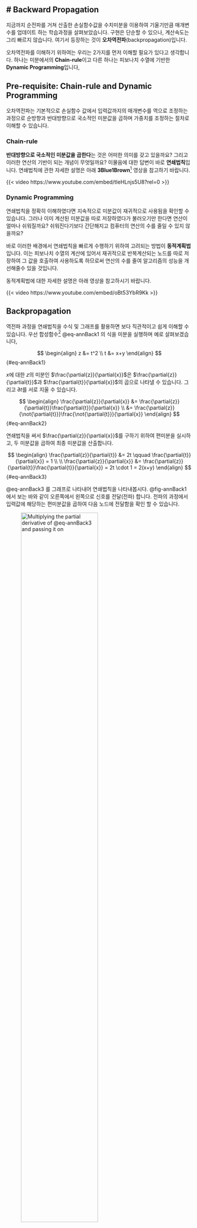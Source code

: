 # Backward Propagation
---

지금까지 순전파를 거쳐 산출한 손실함수값을 수치미분을 이용하여 기울기만큼 매개변수를 업데이트 하는 학습과정을 살펴보았습니다. 구현은 단순할 수 있으나, 계산속도는 그리 빠르지 않습니다. 여기서 등장하는 것이 **오차역전파**(backpropagation)입니다.

오차역전파를 이해하기 위하여는 우리는 2가지를 먼저 이해할 필요가 있다고 생각합니다. 하나는 미분에서의 **Chain-rule**이고 다른 하나는 피보나치 수열에 기반한 **Dynamic Programming**입니다,

## Pre-requisite: Chain-rule and Dynamic Programming

오차역전파는 기본적으로 손실함수 값에서 입력값까지의 매개변수를 역으로 조정하는 과정으로 순방향과 반대방향으로 국소적인 미분값을 곱하며 가중치를 조정하는 절차로 이해할 수 있습니다.

### Chain-rule

**반대방향으로 국소적인 미분값을 곱한다**는 것은 어떠한 의미를 갖고 있을까요? 그리고 이러한 연산의 기반이 되는 개념이 무엇일까요? 이물음에 대한 답변이 바로 **연쇄법칙**입니다. 연쇄법칙에 관한 자세한 설명은 아래 **3Blue1Brown**^[3Blue1Brown은 많은 수학적인 문제를 도식화하여 아주 직관적으로 설명하고 있어 매우 유용합니다.] 영상을 참고하기 바랍니다.

{{< video https://www.youtube.com/embed/tIeHLnjs5U8?rel=0 >}}

### Dynamic Programming

연쇄법칙을 정확히 이해하였다면 지속적으로 미분값이 재귀적으로 사용됨을 확인할 수 있습니다. 그러나 이미 계산된 미분값을 따로 저장하였다가 불러오기만 한다면 연산이 얼마나 쉬워질까요? 쉬워진다기보다 간단해지고 컴퓨터의 연산의 수를 줄일 수 있지 않을까요?

바로 이러한 배경에서 연쇄법칙을 빠르게 수행하기 위하여 고려되는 방법이 **동적계획법** 입니다. 이는 피보나치 수열의 계산에 있어서 재귀적으로 반복계산되는 노드를 따로 저장하여 그 값을 호출하여 사용하도록 하므로써 연산의 수를 줄여 알고리즘의 성능을 개선해줄수 있을 것입니다.

동적계획법에 대한 자세한 설명은 아래 영상을 참고하시기 바랍니다.

{{< video https://www.youtube.com/embed/oBt53YbR9Kk >}}

## Backpropagation

역전파 과정을 연쇄법칙을 수식 및 그래프를 활용하면 보다 직관적이고 쉽게 이해할 수 있습니다. 우선 합성함수^[합성함수의 미분은 함성함수를 구성하는 각 함수의 미분의 곱으로 표현가능] @eq-annBack1 의 식을 미분을 실행하며 예로 살펴보겠습니다,

$$
\begin{align}
z &= t^2 \\
t &= x+y
\end{align}
$$ {#eq-annBack1}

$x$에 대한 $z$의 미분인 $\frac{\partial{z}}{\partial{x}}$은 $\frac{\partial{z}}{\partial{t}}$과 $\frac{\partial{t}}{\partial{x}}$의 곱으로 나타낼 수 있습니다. 그리고 $\partial{t}$를 서로 지울 수 있습니다.

$$
\begin{align}
\frac{\partial{z}}{\partial{x}} &= \frac{\partial{z}}{\partial{t}}\frac{\partial{t}}{\partial{x}} \\
&= \frac{\partial{z}}{\not{\partial{t}}}\frac{\not{\partial{t}}}{\partial{x}}
\end{align}
$$ {#eq-annBack2}

연쇄법칙을 써서 $\frac{\partial{z}}{\partial{x}}$를 구하기 위하여 편미분을 실시하고, 두 미분값을 곱하여 최종 미분값을 산출합니다.

$$
\begin{align}
\frac{\partial{z}}{\partial{t}} &= 2t \qquad
\frac{\partial{t}}{\partial{x}} = 1 \\ \\
\frac{\partial{z}}{\partial{x}} &= \frac{\partial{z}}{\partial{t}}\frac{\partial{t}}{\partial{x}} = 
2t \cdot 1 = 2(x+y)
\end{align}
$$ {#eq-annBack3}

@eq-annBack3 를 그래프로 나타내어 연쇄법칙을 나타내봅시다. @fig-annBack1 에서 보는 바와 같이 오른쪽에서 왼쪽으로 신호를 전달(전파) 합니다. 전파의 과정에서 입력값에 해당하는 편미분값을 곱하여 다음 노드에 전달함을 확인 할 수 있습니다.

![Multiplying the partial derivative of @eq-annBack3 and passing it on](image/fig-annBack1.png){#fig-annBack1 width=70%}

@fig-annBack1 과 같은 과정에 @eq-annBack3 의 미분값을 대입하면 @fig-annBack2 와 같은 결과를 얻을 수 있습니다.

![The process of showing backpropagation results](image/fig-annBack2.png){#fig-annBack2 width=70%}

### Backpropagation of Addition Nodes

먼저 $z=x+y$를 갖고 덧셈노드에 대한 역전파를 살펴보겠습니다. 먼저 이 식에 대한 미분을 해석적으로 구하면 $\frac{\partial{z}}{\partial{x}}$와 $\frac{\partial{z}}{\partial{y}}$ 모두 1이 됩니다.

@fig-annBack4 의 그래프를 기준으로 역전파^[역전파는 순방향과 반대방향으로 국소적 미분(편미분)값을 곱하는 방법으로 수행] 과정을 살펴봅시다. 

상류에서 산출한 편미분 값($\frac{\partial{L}}{\partial{z}}$)을 $x$간선의 경우 $\frac{\partial{L}}{\partial{z}}\frac{\partial{z}}{\partial{x}}$의 꼴로 역전파가 이루어 지고, $y$간선의 경우 $\frac{\partial{L}}{\partial{z}}\frac{\partial{z}}{\partial{y}}$의 꼴로 역전파가 이루어 집니다.

@fig-annBack4 는 덧셈의 역전파 이므로 $\frac{\partial{L}}{\partial{z}}\frac{\partial{z}}{\partial{x}}=\frac{\partial{L}}{\partial{z}}\cdot1$과 $\frac{\partial{L}}{\partial{z}}\frac{\partial{z}}{\partial{y}}=\frac{\partial{L}}{\partial{z}}\cdot1$로 변형됨으로 입력된 값 그대로 다음 노드에 전달되게 됩니다.

![Examples: Backpropagation of Addition Nodes](image/annBack3.png){#fig-annBack4 width=70%}

### Backpropagation of Multiplication Nodes

다음으로 $z=xy$를 갖고 곱셈노드에 대한 역전파를 살펴보겠습니다. 먼저 이 식에 대한 미분을 해석적으로 구하면 $\frac{\partial{z}}{\partial{x}} = y$와 $\frac{\partial{z}}{\partial{y}} = x$가 됩니다.

@fig-annBack5 의 그래프를 기준으로 역전파 과정을 살펴봅시다. 

상류에서 산출한 편미분 값($\frac{\partial{L}}{\partial{z}}$)을 $x$간선의 경우 $\frac{\partial{L}}{\partial{z}}\frac{\partial{z}}{\partial{x}}=\frac{\partial{L}}{\partial{z}}\frac{\partial{z}}{\partial{x}}=\frac{\partial{L}}{\partial{z}}\cdot y$의 꼴로 역전파가 이루어 지고, $y$간선의 경우 $\frac{\partial{L}}{\partial{z}}\frac{\partial{z}}{\partial{y}}=\frac{\partial{L}}{\partial{z}}\frac{\partial{z}}{\partial{y}}=\frac{\partial{L}}{\partial{z}}\cdot x$의 꼴로 역전파가 이루어 집니다.

@fig-annBack5 는 곱셈의 역전파는 서로 바꾼값을 곱하여 하류로 흘려 보내게 됨을 확인할 수 있습니다.

![Examples: Multiplication of Addition Nodes](image/annBack5.png){#fig-annBack5 width=70%}

::: {.callout-tip}

## 편미분과 그라디언트

-   신경망의 학습을 위한 역전파 과정은 모든 독립변수에 대한 편미분을 통하여 기울기를 산출
-   대부분의 경우 이를 간단하게 표현하기 위하여 $\nabla$연산자를 사용
-   편미분을 통한 가중치($\omega$)의 업데이트 과정을 아래와 같이 표현

$$
\omega = \leftarrow \omega - \alpha \nabla_{\omega} \epsilon
$$

:::

## Implementing the Activation Layer

역전파의 과정을 활성화 함수에 적용하여 구현해 보도록 하겠습니다. 우리가 사용할 활성화 함수는 ReLU와 Sigmoid입니다.

### ReLU

ReLU(Rectified Linear Unit) 함수는 0을 기점으로 입력값이 0이하이면 0을 출력하고 0을 초과하면 그대로 출력하도록 하는 활성화 함수 입니다.^[$\frac{\partial{L}}{\partial{y}} = \begin{cases} 1 & (x >0) \\ 0 & (x \leq 0) \end{cases}$]

ReLU 함수의 미분값^[$y = \begin{cases} x & (x >0) \\ 0 & (x \leq 0) \end{cases}$]의 역전파 과정은 (1) $x > 0$일때 역전파는 미분값($\frac{\partial{L}}{\partial{y}}$)을 그대로 흘려보내고, (2) $x \leq 0$일때 역전파는 미분값을 보내지 않습니다.

![Backpropagation process of ReLU](image/fig-annBack3.png){#fig-annBack3}

@fig-annBack3 의 과정을 참고하여 ReLU 계층을 코드로 구현하면 아래와 같습니다.

``` python
import numpy as np

class Relu:
  def __init__(self):
    self.mask = None

  def forward(self, x):
    self.mask = (x<=0) # <1>
    out = x.copy()
    out[self.mask] = 0 # <2>
    return out
  
  def backward(self, dout):
    dout[self.mask] = 0 # <3>
    dx = dout
    return dx

x = np.array([[1.0, -0.5], [-2.0, 3.0]])
mask = (x <= 0)
print(mask)
```
1. `x`이하인 값의 경우 `True`를 반환하고 초과인 경우 `False`를 반환
2. `self.mask`에서 `True`에 해당하는 값을 `0`으로 함
3. `self.mask`가 `True`인 값은 역전파시 0을 산출하도록 함

### Sigmoid Layer

Sigmoid^[$y=\frac{1}{1+exp(-x)}$]의 경우는 곱하기, 더하기 등의 노드가 결합되는 형태로 ReLU에 비하여 조금 복잡할 수 있으나 아래의 그래프(@fig-annBack4 )를 참고하여 단계별로 나누어 역전파 과정을 설명하도록 하겠습니다.

::: {#fig-annBack4 layout-nrow=2}

![Forward](image/fig-annBack4.png){}

![Backward](image/fig-annBack5.png){}

Backpropagation process of Sigmoid
:::

계산 그래프(@fig-annBack4 ) '/'노드의 역전파를 설명을 위해 순전화 과정에서 약간의 트릭으로 역수의 곱하기 노드로 변형할 수 있습니다.. 이는 $1+epx(-x)$를 $x$로 두고 $y=\frac{1}{x}$로 순전파를 진행하여 $y$를 출력하고, 역전파는 곱하기이므로 $x$에 대한 $y$의 미분값^[$\frac{\partial{y}}{\partial{x}}=-\frac{1}{x^2}=-y^2$]을 입력값($\frac{\partial{L}}{\partial{y}}$)과 곱하여 하류로 흘려보내면 $\times$ 노드의 역전파로 풀이할 수 있습니다.

`+`노드는 상류의 값을 하류로 그대로 흘려 보내는 것으로 `/`노드에서 산출한 $-\frac{\partial{L}}{\partial{y}}y^2$을 그대로 하류로 흘려 보내면 되겠습니다.

`exp`노드는 곱하기 노드 이므로 상류에서 흘러온 값($-\frac{\partial{L}}{\partial{y}}y^2$)과 순전파시 해당노드의 산출값의 미분값($\frac{\partial{y}}{\partial{x}}=exp(x)$)을 곱해야 하므로 $-\frac{\partial{L}}{\partial{y}}y^2exp(-x)$를 하류로 흘려보내게 됩니다.

마지막으로 $\times$으 노드이다. 상류에서 입력되는 값과 해당노드의 미분값을 곱하여 하류로 흘려 보내는 방식으로 역전파를 수행하며, 곱하기 노드의 순전파시 산출이 $-x$이므로 역전파에 사용할 미분값은 $-1$이므로 입력된 값의 부호만을 변경해주면 됩니다.

Sigmoid 노드의 역전파를 단순화 하면 입력값은 $\frac{\partial{L}}{\partial{y}}$이 되고, 출력값은 $\frac{\partial{L}}{\partial{y}}y^2exp(-x)$이 되게 됩니다. 이 식을 다음(@eq-annBack4)과 같이 변형해서 @fig-annBack6 과 같이 최종 단순화 할 수 있습니다.

$$
\begin{align}
\frac{\partial{L}}{\partial{y}}y^2exp(-x) &= \frac{\partial{L}}{\partial{y}}\frac{1}{(1+exp(-x))^2}exp(-x) \\
&= \frac{\partial{L}}{\partial{y}}\frac{1}{1+exp(-x)}\frac{exp(-x)}{1+exp(-x)} \\
&= \frac{\partial{L}}{\partial{}}y(1-y)
\end{align}
$$

![Simplified Backward of Sigmoid](image/fig-annBack6.png){#fig-annBack6  width=70%}

@fig-annBack6 의 과정을 참고하여 Sigmoid 계층을 코드로 구현하면 아래와 같습니다.

``` python
class Sigmoid:
  def __init__(self):
    self.out = None

  def forward(self, x):
    out = 1/(1+exp(-x))
    self.out = out
    return out # <1>

  def backward(self, dout):
    dx = dout * (1.0 - self.out) * self.out
    return dx
```
1. `forward` 출력을 인스턴스 변수 `out`에 보관하였다가, `backward`연산에 사용

## Implementing the Output Layer

ANN에서 순전파때 수행하는 행렬의 곱은 기하학에서 **어파인 변환**(affine tranformation)이라고 이를 Affine 계층이라 합니다. **Softmax** 계층은 ANN의에서 입력값을 정규화하여 출력값을 산출하는 계층입니다.

### Affine

ANN의 순전파에서 입력값($\textbf{X}$)과 가중치($\textbf{W}$)의 Weighted sum에 편향($\textbf{B}$)을 합산하여 활성화 함수를 통해 출력값을 다음 계층에 전달하게 됩니다. 이 과정에서 중요한 것은 특정 계층 또는 노드의 계산과정에서의 형상 또는 차원을 일치시켜야 한다는 점입니다.

![Forward Propagation of Affine](image/fig-annBack7.png){#fig-annBack7  width=70%}

@fig-annBack7 는 행렬을 기준으로 한 순전파 과정입니다. 이는 2개의 입력노드를 $\textbf{X}$, 3개의 출력노드 $\textbf{Y}$를 갖는 신경망^[입력노드와 출력노드간 간선에 해당하는 가중치 $2\times3$의 $\textbf{W}$] (@fig-annBack7_2 )을 벡터폼으로 표현한 것입니다.

::: {.column-margin #fig-annBack7_2}
``` mermaid
flowchart LR
  x1((x1)) --w11---> y1((y1)) --> sigmoid1(sigmoid) --> z1((z1))
  x1((x1)) --w12---> y2((y2)) --> sigmoid2(sigmoid) --> z2((z2))
  x1((x1)) --w13---> y3((y3)) --> sigmoid3(sigmoid) --> z3((z3))
  x2((x2)) --w21---> y1((y1))
  x2((x2)) --w22---> y2((y2))
  x2((x2)) --w23---> y3((y3))
```
:::

@fig-annBack7 의 각 단계별 역전파를 위하여 편미분을 진행하면 다음과 같은 식이 도출됩니다.

$$
\begin{align}
\frac{\partial{L}}{\partial{\textbf{X}}} &= \frac{\partial{L}}{\partial{\textbf{Y}}}\frac{\partial{\textbf{Y}}}{\partial{\textbf{X}}} \\
&= \frac{\partial{L}}{\partial{\textbf{Y}}}\frac{\partial{(\textbf{X}\cdot\textbf{W}+\textbf{B})}}{\partial{\textbf{X}}} \\
&= \frac{\partial{L}}{\partial{\textbf{Y}}}\cdot\textbf{W}^T \\\\
\frac{\partial{L}}{\partial{\textbf{W}}} &= \frac{\partial{L}}{\partial{\textbf{Y}}}\frac{\partial{\textbf{Y}}}{\partial{\textbf{W}}} \\
&= \frac{\partial{L}}{\partial{\textbf{Y}}}\frac{\partial{(\textbf{X}\cdot\textbf{W}+\textbf{B})}}{\partial{\textbf{W}}} \\
&= \textbf{X}^T\cdot\frac{\partial{L}}{\partial{\textbf{Y}}}
\end{align}
$$ {#eq-annBack4}

@eq-annBack4 의 식을 이용하여 역전파 과정을 그리면 @fig-annBack8 과 같이 그 과정을 표현할 수 있습니다. 주의할 것은 $\textbf{X}$($\textbf{W}$)의 형상과 역전파로 산출되는 $\frac{\partial{L}}{\partial{\textbf{X}}}$($\frac{\partial{L}}{\partial{\textbf{W}}}$)의 형상이 동일하다는 것입니다.

![Backward Propagation of Affine](image/fig-annBack8.png){#fig-annBack8  width=70%}

이러한 어파인 과정을 배치용 계층으로 구성할 때는 $\textbf{X}$의 형상만을 변형해주면 손쉽게 구현할 수 있습니다. 

### Softmax
